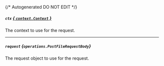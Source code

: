 {/* Autogenerated DO NOT EDIT  */}

##### `ctx` [*{ `context.Context` }*](https://pkg.go.dev/context#Context)
The context to use for the request.

---
##### `request` *{`operations.PostFileRequestBody`}*
The request object to use for the request.
<Collapsible>
    <PostFileRequestBody/>
</Collapsible>


